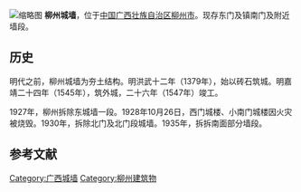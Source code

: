 [[File:Liuzhou_Dongmen_2012.10.01_14-47-13.jpg|缩略图]]
'''柳州城墙'''，位于[[中国|中国]][[广西壮族自治区|广西壮族自治区]][[柳州市|柳州市]]。现存东门及镇南门及附近墙段。

== 历史 ==
明代之前，柳州城墙为夯土结构。明洪武十二年（1379年），始以砖石筑城。明嘉靖二十四年（1545年），筑外城，二十六年（1547年）竣工。

1927年，柳州拆除东城墙一段。1928年10月26日，西门城楼、小南门城楼因火灾被烧毁。1930年，拆除北门及北门段城墙。1935年，拆拆南面部分墙段。

==参考文献==
{{Reflist|2}}
{{广西壮族自治区境内的古城墙}}

[[Category:广西城墙|Category:广西城墙]]
[[Category:柳州建筑物|Category:柳州建筑物]]